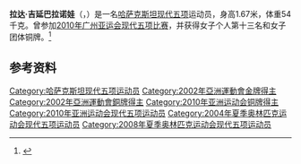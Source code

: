 {{NoteTA|G1=Sports}}
'''拉达·吉延巴拉诺娃'''（{{lang-kk|Лада Джиенбаланова}}，{{bd|1970年|4月10日||}}）是一名[[哈萨克斯坦|哈萨克斯坦]][[现代五项|现代五项]]运动员，身高1.67米，体重54千克。曾参加[[2010年亚洲运动会|2010年广州亚运会]][[2010年亚洲运动会现代五项比赛|现代五项比赛]]，并获得女子个人第十三名和女子团体铜牌。<ref>{{cite web|url=http://www.gz2010.cn/info/CHN_CHN/ZB/ZBB101A_MP@@@@@@@@@@@@@@@CHN_number=237190.html | language=zh-hans | title=拉达·吉延巴拉诺娃 - 简历  |publisher=2010年广州亚运会官方网站 |accessdate=2011-12-27 }}</ref>

== 参考资料 ==
<references />
{{DEFAULTSORT:Jiyenbalanova, Lada}}
[[Category:哈萨克斯坦现代五项运动员|Category:哈萨克斯坦现代五项运动员]]
[[Category:2002年亞洲運動會金牌得主|Category:2002年亞洲運動會金牌得主]]
[[Category:2002年亞洲運動會銅牌得主|Category:2002年亞洲運動會銅牌得主]]
[[Category:2010年亚洲运动会铜牌得主|Category:2010年亚洲运动会铜牌得主]]
[[Category:2010年亚洲运动会现代五项运动员|Category:2010年亚洲运动会现代五项运动员]]
[[Category:2004年夏季奥林匹克运动会现代五项运动员|Category:2004年夏季奥林匹克运动会现代五项运动员]]
[[Category:2008年夏季奥林匹克运动会现代五项运动员|Category:2008年夏季奥林匹克运动会现代五项运动员]]